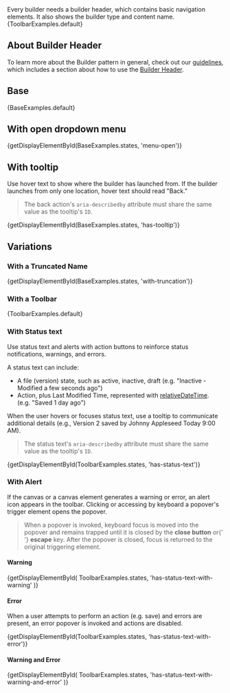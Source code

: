 
<div className="doc lead">
  Every builder needs a builder header, which contains basic navigation
  elements. It also shows the builder type and content name.
</div>

<CodeView exampleOnly isViewport demoStyles={DEMO_STYLES}>
  {ToolbarExamples.default}
</CodeView>

## About Builder Header

To learn more about the Builder pattern in general, check out our [guidelines](/guidelines/builder/overview/), which includes a section about how to use the [Builder Header](/guidelines/builder/header/).

## Base

<CodeView isViewport demoStyles={DEMO_STYLES}>
  {BaseExamples.default}
</CodeView>

## With open dropdown menu

<CodeView isViewport demoStyles={DEMO_STYLES}>
  {getDisplayElementById(BaseExamples.states, 'menu-open')}
</CodeView>

## With tooltip

Use hover text to show where the builder has launched from. If the builder launches from only one location, hover text should read "Back."

<Blockquote type="a11y" header="Accessibility Note">
  <p>
    The back action's <code>aria-describedby</code> attribute must share the
    same value as the tooltip's <code>ID</code>.
  </p>
</Blockquote>

<CodeView isViewport demoStyles={DEMO_STYLES}>
  {getDisplayElementById(BaseExamples.states, 'has-tooltip')}
</CodeView>

## Variations

### With a Truncated Name

<CodeView isViewport demoStyles={DEMO_STYLES}>
  {getDisplayElementById(BaseExamples.states, 'with-truncation')}
</CodeView>

### With a Toolbar

<CodeView isViewport demoStyles={DEMO_STYLES}>
  {ToolbarExamples.default}
</CodeView>

### With Status text

Use status text and alerts with action buttons to reinforce status notifications, warnings, and errors.

A status text can include:

- A file (version) state, such as active, inactive, draft (e.g. "Inactive - Modified a few seconds ago")
- Action, plus Last Modified Time, represented with [relativeDateTime](https://developer.salesforce.com/docs/component-library/bundle/lightning:relativeDateTime/example). (e.g. "Saved 1 day ago")

When the user hovers or focuses status text, use a tooltip to communicate additional details (e.g., Version 2 saved by Johnny Appleseed Today 9:00 AM).

<Blockquote type="a11y" header="Accessibility Note">
  <p>
    The status text's <code>aria-describedby</code> attribute must share the
    same value as the tooltip's <code>ID</code>.
  </p>
</Blockquote>

<CodeView isViewport demoStyles={DEMO_STYLES}>
  {getDisplayElementById(ToolbarExamples.states, 'has-status-text')}
</CodeView>

### With Alert

If the canvas or a canvas element generates a warning or error, an alert icon appears in the toolbar. Clicking or accessing by keyboard a popover's trigger element opens the popover.

<Blockquote type="a11y" header="Accessibility Note">
  <p>
    When a popover is invoked, keyboard focus is moved into the popover and
    remains trapped until it is closed by the <strong>close button</strong> or{' '}
    <strong>escape</strong> key. After the popover is closed, focus is returned
    to the original triggering element.
  </p>
</Blockquote>

#### Warning

<CodeView isViewport demoStyles={DEMO_STYLES}>
  {getDisplayElementById(
    ToolbarExamples.states,
    'has-status-text-with-warning'
  )}
</CodeView>

#### Error

When a user attempts to perform an action (e.g. save) and errors are present, an error popover is invoked and actions are disabled.

<CodeView isViewport demoStyles={DEMO_STYLES}>
  {getDisplayElementById(ToolbarExamples.states, 'has-status-text-with-error')}
</CodeView>

#### Warning and Error

<CodeView isViewport demoStyles={DEMO_STYLES}>
  {getDisplayElementById(
    ToolbarExamples.states,
    'has-status-text-with-warning-and-error'
  )}
</CodeView>
